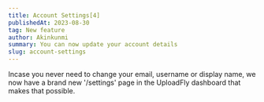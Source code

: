 ```yaml
---
title: Account Settings[4]
publishedAt: 2023-08-30
tag: New feature
author: Akinkunmi
summary: You can now update your account details
slug: account-settings
---
```


Incase you never need to change your email, username or display name, we now have a brand new '/settings' page in the UploadFly dashboard that makes that possible.

